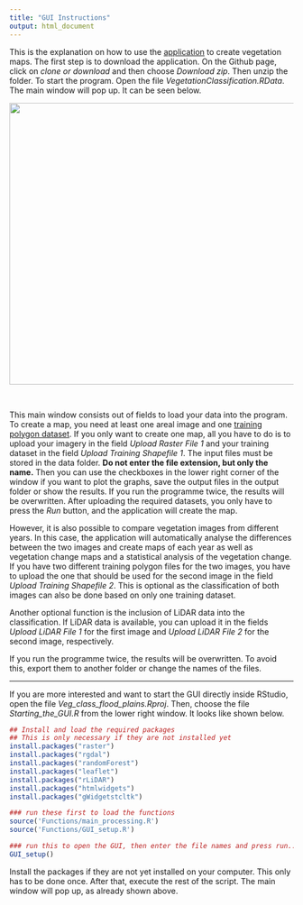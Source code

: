 ```yaml
---
title: "GUI Instructions"
output: html_document
---
```


This is the explanation on how to use the [application](https://github.com/floodplainsuccession/classificationapplication) to create vegetation maps. 
The first step is to download the application. On the Github page, click on *clone or download* and then choose *Download zip*.
Then unzip the folder. 
To start the program. Open the file *VegetationClassification.RData*. 
The main window will pop up. It can be seen below.

<center><img src="figures/Gui.png" width="910" height="500" /></center> <br>

This main window consists out of fields to load your data into the program. To create a map, you need at least one areal image and one [training polygon dataset](T_preproc_poly.html). If you only want to create one map, all you have to do is to upload your imagery in the field *Upload Raster File 1* and your training dataset in the field *Upload Training Shapefile 1*. The input files must be stored in the data folder. **Do not enter the file extension, but only the name.** Then you can use the checkboxes in the lower right corner of the window if you want to plot the graphs, save the output files in the output folder or show the results. If you run the programme twice, the results will be overwritten. After uploading the required datasets, you only have to press the *Run* button, and the application will create the map. 

However, it is also possible to compare vegetation images from different years. In this case, the application will automatically analyse the differences between the two images and create maps of each year as well as vegetation change maps and a statistical analysis of the vegetation change. If you have two different training polygon files for the two images, you have to upload the one that should be used for the second image in the field *Upload Training Shapefile 2*. This is optional as the classification of both images can also be done based on only one training dataset.

Another optional function is the inclusion of LiDAR data into the classification. If LiDAR data is available, you can upload it in the fields *Upload LiDAR File 1* for the first image and *Upload LiDAR File 2* for the second image, respectively. 

If you run the programme twice, the results will be overwritten. To avoid this, export them to another folder or change the names of the files. 

***

If you are more interested and want to start the GUI directly inside RStudio, open the file *Veg_class_flood_plains.Rproj*. 
Then, choose the file *Starting_the_GUI.R* from the lower right window. It looks like shown below.


```r

## Install and load the required packages 
## This is only necessary if they are not installed yet
install.packages("raster")
install.packages("rgdal")
install.packages("randomForest")
install.packages("leaflet")
install.packages("rLiDAR")
install.packages("htmlwidgets")
install.packages("gWidgetstcltk")

### run these first to load the functions
source('Functions/main_processing.R')
source('Functions/GUI_setup.R')

### run this to open the GUI, then enter the file names and press run... this will take a while!
GUI_setup()

```
Install the packages if they are not yet installed on your computer. This only has to be done once. After that, execute the rest of the script. The main window will pop up, as already shown above.
